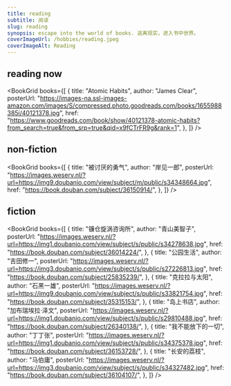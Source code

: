 ```yaml
---
title: reading
subtitle: 阅读
slug: reading
synopsis: escape into the world of books. 逃离现实，进入书中世界。
coverImageUrl: /hobbies/reading.jpeg
coverImageAlt: Reading
---
```


## reading now

<BookGrid
  books={[
    {
      title: "Atomic Habits",
      author: "James Clear",
      posterUrl:
        "https://images-na.ssl-images-amazon.com/images/S/compressed.photo.goodreads.com/books/1655988385i/40121378.jpg",
      href: "https://www.goodreads.com/book/show/40121378-atomic-habits?from_search=true&from_srp=true&qid=x9fCTrFR9g&rank=1",
    },
  ]}
/>

## non-fiction

<BookGrid
  books={[
    {
      title: "被讨厌的勇气",
      author: "岸见一郎",
      posterUrl:
        "https://images.weserv.nl/?url=https://img9.doubanio.com/view/subject/m/public/s34348664.jpg",
      href: "https://book.douban.com/subject/36150914/",
    },
  ]}
/>

## fiction

<BookGrid
  books={[
    {
      title: "镰仓旋涡咨询所",
      author: "青山美智子",
      posterUrl:
        "https://images.weserv.nl/?url=https://img1.doubanio.com/view/subject/s/public/s34278638.jpg",
      href: "https://book.douban.com/subject/36014224/",
    },
    {
      title: "公园生活",
      author: "吉田修一",
      posterUrl:
        "https://images.weserv.nl/?url=https://img3.doubanio.com/view/subject/s/public/s27226813.jpg",
      href: "https://book.douban.com/subject/25835239/",
    },
    {
      title: "克拉拉与太阳",
      author: "石黑一雄",
      posterUrl:
        "https://images.weserv.nl/?url=https://img9.doubanio.com/view/subject/s/public/s33821754.jpg",
      href: "https://book.douban.com/subject/35315153/",
    },
    {
      title: "岛上书店",
      author: "加布瑞埃拉·泽文",
      posterUrl:
        "https://images.weserv.nl/?url=https://img1.doubanio.com/view/subject/s/public/s29810488.jpg",
      href: "https://book.douban.com/subject/26340138/",
    },
    {
      title: "我不能放下的一切",
      author: "丁丁张",
      posterUrl:
        "https://images.weserv.nl/?url=https://img1.doubanio.com/view/subject/s/public/s34375378.jpg",
      href: "https://book.douban.com/subject/36153728/",
    },
    {
      title: "长安的荔枝",
      author: "马伯庸",
      posterUrl:
        "https://images.weserv.nl/?url=https://img3.doubanio.com/view/subject/s/public/s34327482.jpg",
      href: "https://book.douban.com/subject/36104107/",
    },
  ]}
/>
